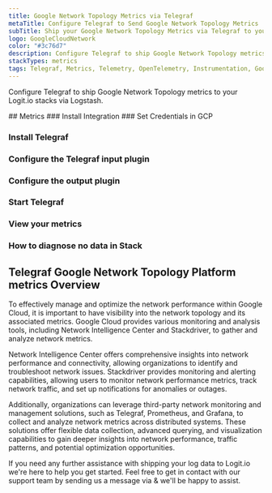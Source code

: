 ```yaml
---
title: Google Network Topology Metrics via Telegraf
metaTitle: Configure Telegraf to Send Google Network Topology Metrics
subTitle: Ship your Google Network Topology Metrics via Telegraf to your Logit.io Stack
logo: GoogleCloudNetwork
color: "#3c76d7"
description: Configure Telegraf to ship Google Network Topology metrics to Logit.io. Get started using our Telegraf Google Network Topology metrics example configuration.
stackTypes: metrics
tags: Telegraf, Metrics, Telemetry, OpenTelemetry, Instrumentation, Google Network Topology, Cloud Networking
---
```


Configure Telegraf to ship Google Network Topology metrics to your Logit.io stacks via Logstash.

<Steps>
  ## Metrics
  ### Install Integration
  <InstallIntegration/>
  ### Set Credentials in GCP

  <SetGCPCredentials intro="Google Network Topology refers to the structure and connectivity of the network infrastructure within Google Cloud. It encompasses the arrangement of physical and virtual components, such as data centers, networks, subnets, and routes, that enable the communication and flow of data between different resources and services."/>
  
  ### Install Telegraf

  <InstallTelegraf />

  ### Configure the Telegraf input plugin

  <TelegrafStackDriverInput metric_type="networking.googleapis.com"/>

  ### Configure the output plugin

  <TelegrafOutputPlugin />

  ### Start Telegraf

  <StartTelegraf />

  ### View your metrics
  <LaunchStack stackType="metrics" source="Google_Network_Topology_Metrics_via_Telegraf" utmMedium="metrics" utmCampaign="telegraf-GoogleNetworkTopology-metrics" />

  ### How to diagnose no data in Stack

  <DiagnoseNoData />
</Steps>

## Telegraf Google Network Topology Platform metrics Overview

To effectively manage and optimize the network performance within Google Cloud, it is important to 
have visibility into the network topology and its associated metrics. Google Cloud provides various 
monitoring and analysis tools, including Network Intelligence Center and Stackdriver, to gather and analyze network metrics.

Network Intelligence Center offers comprehensive insights into network performance and connectivity, 
allowing organizations to identify and troubleshoot network issues. Stackdriver provides monitoring 
and alerting capabilities, allowing users to monitor network performance metrics, track network traffic, 
and set up notifications for anomalies or outages.

Additionally, organizations can leverage third-party network monitoring and management solutions, 
such as Telegraf, Prometheus, and Grafana, to collect and analyze network metrics across distributed systems. 
These solutions offer flexible data collection, advanced querying, and visualization capabilities to gain 
deeper insights into network performance, traffic patterns, and potential optimization opportunities.

If you need any further assistance with shipping your log data to Logit.io we're here to help you get started. 
Feel free to get in contact with our support team by sending us a message via <IntercomButton text="live chat" /> & we'll be happy to assist.